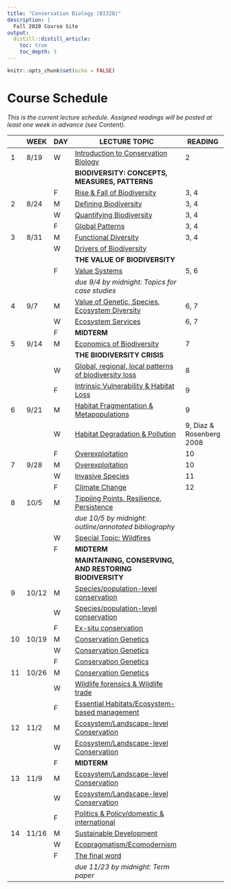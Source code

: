 ```yaml
---
title: "Conservation Biology (BI328)"
description: |
  Fall 2020 Course Site
output:
  distill::distill_article:
    toc: true
    toc_depth: 3
---
```


```r

knitr::opts_chunk$set(echo = FALSE)

```

# Course Schedule

*This is the current lecture schedule. Assigned readings will be posted at least one week in advance (see Content).*

::: l-body

| | WEEK  |DAY| LECTURE TOPIC                                                              | READING
|-|-------|---|----------------------------------------------------------------------------|------------
|1|	8/19  |	W	| [Introduction to Conservation Biology](https://bi328.netlify.app/lect_1)                | 2
|	|	      |   | **BIODIVERSITY: CONCEPTS, MEASURES, PATTERNS**                                          |
| |       | F	| [Rise & Fall of Biodiversity](https://bi328.netlify.app/lect_2)                         | 3, 4
|2|	8/24	| M |	[Defining Biodiversity](https://bi328.netlify.app/lect_2)                               | 3, 4
| |       |	W |	[Quantifying Biodiversity](https://bi328.netlify.app/lect_2)                            | 3, 4
| |       | F	| [Global Patterns](https://bi328.netlify.app/lect_2)                                     | 3, 4
|3| 8/31	| M	| [Functional Diversity](https://bi328.netlify.app/lect_2)                                | 3, 4
| |       | W	| [Drivers of Biodiversity](https://bi328.netlify.app/lect_3)                             | 
|	|	      |   | **THE VALUE OF BIODIVERSITY**	                                                          |
| |       | F	| [Value Systems](https://bi328.netlify.app/lect_3)                                       | 5, 6
| |       |   | *due 9/4 by midnight: Topics for case studies*                                          |
|4| 9/7	  | M	| [Value of Genetic, Species, Ecosystem Diversity](https://bi328.netlify.app/lect_3)      | 6, 7
| |       | W	| [Ecosystem Services](https://bi328.netlify.app/lect_3)                                  | 6, 7
| |       | F	| **MIDTERM**	                                                                            |
|5|	9/14	| M |	[Economics of Biodiversity](https://bi328.netlify.app/lect_4)                           | 7
|	|	      |   | **THE BIODIVERSITY CRISIS**                                                             |
| |       | W	| [Global, regional, local patterns of biodiversity loss](https://bi328.netlify.app/lect_4) | 8
| |       | F	| [Intrinsic Vulnerability & Habitat Loss](https://bi328.netlify.app/lect_4)              | 9
|6|	9/21	| M	| [Habitat Fragmentation & Metapopulations](https://bi328.netlify.app/lect_4)             | 9
| |       | W	| [Habitat Degradation & Pollution](https://bi328.netlify.app/lect_4)                     | 9, Diaz & Rosenberg 2008
| |       | F	| [Overexploitation](https://bi328.netlify.app/lect_4)                                    | 10
|7|	9/28	| M	| [Overexploitation](https://bi328.netlify.app/lect_4)                                    | 10
| |       | W	| [Invasive Species](https://bi328.netlify.app/lect_4)                                    | 11
| |       | F	| [Climate Change](https://bi328.netlify.app/lect_4)                                      | 12
|8| 10/5  | M	| [Tippiing Points, Resilience, Persistence](https://bi328.netlify.app/lect_4)            |
| |       |   | *due 10/5 by midnight: outline/annotated bibliography*                                  |
| |       | W |	[Special Topic: Wildfires](https://bi328.netlify.app/lect_4)                            |
| |       | F	| **MIDTERM**                                                                             |
|	|	      |   | **MAINTAINING, CONSERVING, AND RESTORING BIODIVERSITY**	                                |
|9|	10/12 |	M	| [Species/population-level conservation](https://bi328.netlify.app/)              |
| |       | W	| [Species/population-level conservation](https://bi328.netlify.app/)              |
| |       | F	| [Ex-situ conservation](https://bi328.netlify.app/)                               |
|10| 10/19| M |	[Conservation Genetics](https://bi328.netlify.app/)                              |
| |       | W |	[Conservation Genetics](https://bi328.netlify.app/)                              |
| |       | F |	[Conservation Genetics](https://bi328.netlify.app/)                              |
|11| 10/26| M |	[Conservation Genetics](https://bi328.netlify.app/)                              |
| |       | W |	[Wildlife forensics & Wildlife trade](https://bi328.netlify.app/)                |
| |       | F |	[Essential Habitats/Ecosystem-based management](https://bi328.netlify.app/)    |
|12| 11/2 | M	| [Ecosystem/Landscape-level Conservation](https://bi328.netlify.app/)  |
| |       | W	| [Ecosystem/Landscape-level Conservation](https://bi328.netlify.app/)  |
| |       | F	| **MIDTERM**	                                                                            |
|13| 11/9 |	M	| [Ecosystem/Landscape-level Conservation](https://bi328.netlify.app/)   |
| |       | W	| [Ecosystem/Landscape-level Conservation](https://bi328.netlify.app/)   |
| |       | F	| [Politics & Policy/domestic & international](https://bi328.netlify.app/)         |
|14| 11/16| M	| [Sustainable Development](https://bi328.netlify.app/)                            |
| |       | W |	[Ecopragmatism/Ecomodernism](https://bi328.netlify.app/)                         |
| |       | F |	[The final word](https://bi328.netlify.app/)                                     |
| |       |   | *due 11/23 by midnight: Term paper*                                              |

:::

